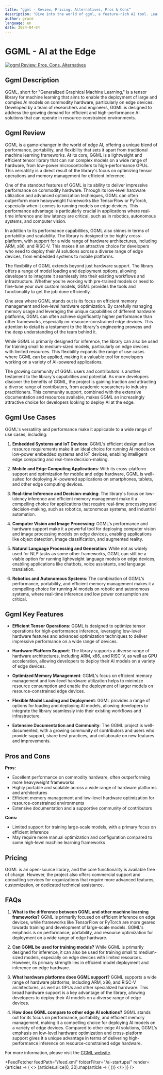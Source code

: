 ```yaml
---
title: "ggml - Review, Pricing, Alternatives, Pros & Cons"
description: "Dive into the world of ggml, a feature-rich AI tool. Learn about its features, pricing, and how it's making an impact. Don't miss out!"
author: grace
language: en
date: 2024-04-04
---
```

        
# GGML - AI at the Edge


<BlogHeader />


[![ggml Review: Pros, Cons, Alternatives](/ai-startups/ggml.png)](https://ggml.ai/)



## Ggml Description
GGML, short for "Generalized Graphical Machine Learning," is a tensor library for machine learning that aims to enable the deployment of large and complex AI models on commodity hardware, particularly on edge devices. Developed by a team of researchers and engineers, GGML is designed to address the growing demand for efficient and high-performance AI solutions that can operate in resource-constrained environments.

## Ggml Review
GGML is a game-changer in the world of edge AI, offering a unique blend of performance, portability, and flexibility that sets it apart from traditional machine learning frameworks. At its core, GGML is a lightweight and efficient tensor library that can run complex models on a wide range of hardware, from low-power microcontrollers to high-performance GPUs. This versatility is a direct result of the library's focus on optimizing tensor operations and memory management for efficient inference.

One of the standout features of GGML is its ability to deliver impressive performance on commodity hardware. Through its low-level hardware utilization and advanced optimization techniques, GGML can often outperform more heavyweight frameworks like TensorFlow or PyTorch, especially when it comes to running models on edge devices. This performance advantage is particularly crucial in applications where real-time inference and low latency are critical, such as in robotics, autonomous systems, and computer vision.

In addition to its performance capabilities, GGML also shines in terms of portability and scalability. The library is designed to be highly cross-platform, with support for a wide range of hardware architectures, including ARM, x86, and RISC-V. This makes it an attractive choice for developers who need to deploy their AI solutions across a diverse range of edge devices, from embedded systems to mobile platforms.

The flexibility of GGML extends beyond just hardware support. The library offers a range of model loading and deployment options, allowing developers to integrate it seamlessly into their existing workflows and infrastructure. Whether you're working with pre-trained models or need to fine-tune your own custom models, GGML provides the tools and functionality to get the job done efficiently.

One area where GGML stands out is its focus on efficient memory management and low-level hardware optimization. By carefully managing memory usage and leveraging the unique capabilities of different hardware platforms, GGML can often achieve significantly higher performance than other frameworks, especially on resource-constrained edge devices. This attention to detail is a testament to the library's engineering prowess and the deep understanding of the team behind it.

While GGML is primarily designed for inference, the library can also be used for training small to medium-sized models, particularly on edge devices with limited resources. This flexibility expands the range of use cases where GGML can be applied, making it a valuable tool for developers working on a variety of AI-powered applications.

The growing community of GGML users and contributors is another testament to the library's capabilities and potential. As more developers discover the benefits of GGML, the project is gaining traction and attracting a diverse range of contributors, from academic researchers to industry practitioners. This community support, combined with the extensive documentation and resources available, makes GGML an increasingly attractive choice for developers looking to deploy AI at the edge.

## Ggml Use Cases
GGML's versatility and performance make it applicable to a wide range of use cases, including:

1. **Embedded Systems and IoT Devices**: GGML's efficient design and low resource requirements make it an ideal choice for running AI models on low-power embedded systems and IoT devices, enabling intelligent edge computing and real-time decision-making.

2. **Mobile and Edge Computing Applications**: With its cross-platform support and optimization for mobile and edge hardware, GGML is well-suited for deploying AI-powered applications on smartphones, tablets, and other edge computing devices.

3. **Real-time Inference and Decision-making**: The library's focus on low-latency inference and efficient memory management make it a compelling choice for applications that require real-time processing and decision-making, such as robotics, autonomous systems, and industrial automation.

4. **Computer Vision and Image Processing**: GGML's performance and hardware support make it a powerful tool for deploying computer vision and image processing models on edge devices, enabling applications like object detection, image classification, and augmented reality.

5. **Natural Language Processing and Generation**: While not as widely used for NLP tasks as some other frameworks, GGML can still be a viable option for running lightweight language models on edge devices, enabling applications like chatbots, voice assistants, and language translation.

6. **Robotics and Autonomous Systems**: The combination of GGML's performance, portability, and efficient memory management makes it a compelling choice for running AI models on robotic and autonomous systems, where real-time inference and low power consumption are critical.

## Ggml Key Features
- **Efficient Tensor Operations**: GGML is designed to optimize tensor operations for high-performance inference, leveraging low-level hardware features and advanced optimization techniques to deliver impressive performance on a wide range of devices.

- **Hardware Platform Support**: The library supports a diverse range of hardware architectures, including ARM, x86, and RISC-V, as well as GPU acceleration, allowing developers to deploy their AI models on a variety of edge devices.

- **Optimized Memory Management**: GGML's focus on efficient memory management and low-level hardware utilization helps to minimize resource consumption and enable the deployment of larger models on resource-constrained edge devices.

- **Flexible Model Loading and Deployment**: GGML provides a range of options for loading and deploying AI models, allowing developers to integrate the library seamlessly into their existing workflows and infrastructure.

- **Extensive Documentation and Community**: The GGML project is well-documented, with a growing community of contributors and users who provide support, share best practices, and collaborate on new features and improvements.

## Pros and Cons
**Pros:**
- Excellent performance on commodity hardware, often outperforming more heavyweight frameworks
- Highly portable and scalable across a wide range of hardware platforms and architectures
- Efficient memory management and low-level hardware optimization for resource-constrained environments
- Extensive documentation and a supportive community of contributors

**Cons:**
- Limited support for training large-scale models, with a primary focus on efficient inference
- May require more manual optimization and configuration compared to some high-level machine learning frameworks

## Pricing
GGML is an open-source library, and the core functionality is available free of charge. However, the project also offers commercial support and consulting services for organizations that require more advanced features, customization, or dedicated technical assistance.

## FAQs
1. **What is the difference between GGML and other machine learning frameworks?**
   GGML is primarily focused on efficient inference on edge devices, while frameworks like TensorFlow or PyTorch are more geared towards training and development of large-scale models. GGML's emphasis is on performance, portability, and resource optimization for deployment on a wide range of edge hardware.

2. **Can GGML be used for training models?**
   While GGML is primarily designed for inference, it can also be used for training small to medium-sized models, especially on edge devices with limited resources. However, its primary strength lies in efficient model deployment and inference on edge hardware.

3. **What hardware platforms does GGML support?**
   GGML supports a wide range of hardware platforms, including ARM, x86, and RISC-V architectures, as well as GPUs and other specialized hardware. This broad hardware support is a key advantage of the library, allowing developers to deploy their AI models on a diverse range of edge devices.

4. **How does GGML compare to other edge AI solutions?**
   GGML stands out for its focus on performance, portability, and efficient memory management, making it a compelling choice for deploying AI models on a variety of edge devices. Compared to other edge AI solutions, GGML's emphasis on low-level hardware optimization and cross-platform support gives it a unique advantage in terms of delivering high-performance inference on resource-constrained edge hardware.

For more information, please visit the [GGML website](https://ggml.ai/).


<AdComponent />


<FeedFetcher feedPath="/feed.xml" folderFilter="/ai-startups/" render={articles => (
    <>
        <Cards>
            {articles.slice(0, 30).map(article => (
                <Card key={article.link} title={article.title} href={article.link} />
            ))}
        </Cards>
    </>
)} />

